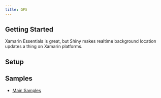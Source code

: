 ```yaml
---
title: GPS
---
```


## Getting Started
Xamarin Essentials is great, but Shiny makes realtime background location updates a thing on Xamarin platforms.

## Setup
<LibBuilder componentName="gps" client:load />

## Samples

* [Main Samples](https://github.com/shinyorg/shiny/tree/master/samples/Sample.Maui/Gps)
